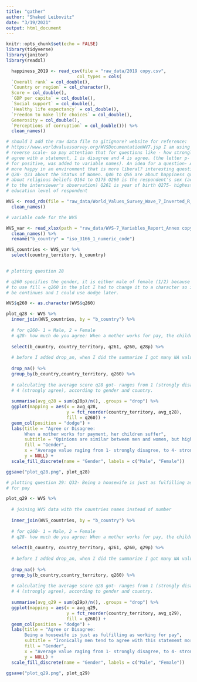```yaml
---
title: "gather"
author: "Shaked Leibovitz"
date: "3/19/2021"
output: html_document
---
```


```r
knitr::opts_chunk$set(echo = FALSE)
library(tidyverse)
library(janitor)
library(readxl)
```


```r

  happiness_2019 <- read_csv(file = "raw_data/2019 copy.csv",
                           col_types = cols(
  `Overall rank` = col_double(),
  `Country or region` = col_character(),
  Score = col_double(),
  `GDP per capita` = col_double(),
  `Social support` = col_double(),
  `Healthy life expectancy` = col_double(),
  `Freedom to make life choices` = col_double(),
  Generosity = col_double(),
  `Perceptions of corruption` = col_double())) %>% 
  clean_names()

```

```r
# should I add the raw data file to gitignore? website for reference:
# https://www.worldvaluessurvey.org/WVSDocumentationWV7.jsp I am using the
# reverse scale- so pay attention that for questions like - how strongly to you
# agree with a statement, 1 is disagree and 4 is agree. (the letter p- stands
# for positive, was added to variable names). An idea for a question- Are women
# more happy in an environment that is more liberal? interesting questions are-
# Q28- Q33 about the Status of Women. Q46 to Q56 are about happiness question
# about religious beliefs Q164 to Q175 Q260 is the respondent's sex (according
# to the interviewer's observation) Q261 is year of birth Q275- highest
# education level of respondent

WVS <- read_rds(file = "raw_data/World_Values_Survey_Wave_7_Inverted_R_v1_6 2") %>% 
  clean_names()

# variable code for the WVS

WVS_var <- read_xlsx(path = "raw_data/WVS-7_Variables_Report_Annex copy.xlsx") %>% 
  clean_names() %>% 
  rename("b_country" = "iso_3166_1_numeric_code")

WVS_countries <- WVS_var %>%
  select(country_territory, b_country)
  
```

```r
# plotting question 28

# q260 specifies the gender, it is either male of female (1/2) because I wanted
# to use fill = q260 in the plot I had to change it to a character so it won't
# be continues and I could use dodge later.

WVS$q260 <- as.character(WVS$q260)

plot_q28 <- WVS %>% 
  inner_join(WVS_countries, by = "b_country") %>%
  
  # for q260- 1 = Male, 2 = Female
  # q28- how much do you agree: When a mother works for pay, the children suffer
  
  select(b_country, country_territory, q261, q260, q28p) %>%
  
  # before I added drop_an, when I did the summarize I got many NA values.
  
  drop_na() %>%
  group_by(b_country,country_territory, q260) %>% 
  
  # calculating the average score q28 got- ranges from 1 (strongly disagree) to
  # 4 (strongly agree), according to gender and country.
  
  summarise(avg_q28 = sum(q28p)/n(), .groups = "drop") %>% 
  ggplot(mapping = aes(x = avg_q28,
                       y = fct_reorder(country_territory, avg_q28),
                       fill = q260)) +
  geom_col(position = "dodge") +
  labs(title = "Agree or Disagree:
       When a mother works for payment, her children suffer",
       subtitle = "Opinions are similar between men and women, but highly varied between countries",
       fill = "Gender",
       x = "Average value raging from 1- strongly disagree, to 4- strongly agree",
       y = NULL) +
  scale_fill_discrete(name = "Gender", labels = c("Male", "Female"))

```

```r
ggsave("plot_q28.png", plot_q28)
```

```r
# plotting question 29: Q32- Being a housewife is just as fulfilling as working
# for pay

plot_q29 <- WVS %>% 
  
  # joining WVS data with the countries names instead of number
  
  inner_join(WVS_countries, by = "b_country") %>%
  
  # for q260- 1 = Male, 2 = Female
  # q28- how much do you agree: When a mother works for pay, the children suffer
  
  select(b_country, country_territory, q261, q260, q29p) %>%
  
  # before I added drop_an, when I did the summarize I got many NA values.
  
  drop_na() %>% 
  group_by(b_country,country_territory, q260) %>% 
  
  # calculating the average score q28 got- ranges from 1 (strongly disagree) to
  # 4 (strongly agree), according to gender and country.
  
  summarise(avg_q29 = sum(q29p)/n(), .groups = "drop") %>% 
  ggplot(mapping = aes(x = avg_q29,
                       y = fct_reorder(country_territory, avg_q29),
                       fill = q260)) +
  geom_col(position = "dodge") +
  labs(title = "Agree or Disagree:
       Being a housewife is just as fulfilling as working for pay",
       subtitle = "Ironically men tend to agree with this statement more than women do",
       fill = "Gender",
       x = "Average value raging from 1- strongly disagree, to 4- strongly agree",
       y = NULL) + 
  scale_fill_discrete(name = "Gender", labels = c("Male", "Female"))


```

```r
ggsave("plot_q29.png", plot_q29)
```

